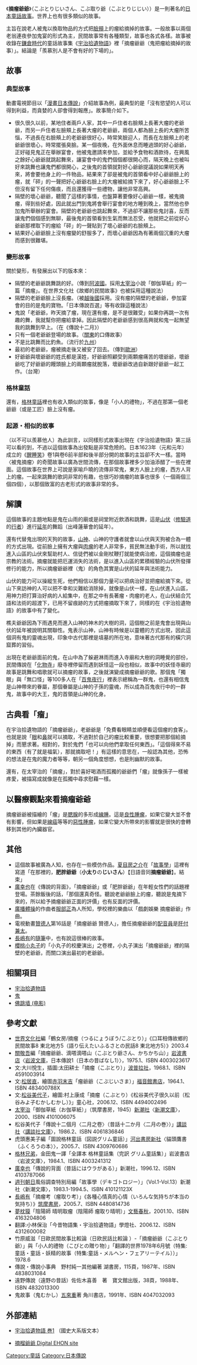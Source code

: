《'''摘瘤爺爺'''》（こぶとりじいさん、こぶ取り爺（こぶとりじじい））是一則著名的[[日本|日本]][[童話故事|童話故事]]。世界上也有很多類似的故事。

主旨在說老人被鬼以換取物品的方式把[[臉頰|臉頰]]上的瘤給摘掉的故事。一般故事以兩個老翁連夜參加鬼宴的形式為主，民間故事常有各種類型，故事也各式各樣。故事被收錄在[[鎌倉時代|鎌倉時代]]的童話故事集《[[宇治拾遺物語|宇治拾遺物語]]》裡「摘瘤爺爺（鬼把瘤給摘掉的故事）」。結論是「羨慕別人是不會有好的下場的」。

== 故事 ==
=== 典型故事 ===
動畫電視節目以「[[漫畫日本傳說|漫畫日本傳說]]」介紹故事為例，最典型的是「沒有慾望的人可以得到利益，而貪婪的人卻會得到報應」。故事簡介如下。
*很久很久以前，某地住者兩戶人家，其中一戶住者右臉頰上長著大瘤的老爺爺，而另一戶住者左臉頰上長著大瘤的老爺爺，兩個人都為臉上長的大瘤所苦惱，不過長在右臉頰上的老爺爺很好心，時常笑臉迎人，而長在左臉頰上的老爺爺很壞心，時常擺張臭臉。某一個夜晚，在外面休息而睡過頭的好心爺爺，正好碰見鬼正在舉辦宴會，他被鬼邀請來參加，並給予食物和酒款待，在興風之餘好心爺爺就跳起舞來，讓宴會中的鬼們個個都很開心而，隔天晚上也被叫好來跳舞也讓鬼們都很開心，之後鬼的首領就對好心爺爺提議說如果明天再來，將會要他身上的一件物品，結果來了卻是被鬼的首領看中好心爺爺臉上的瘤，就「砰」的一聲把好心爺爺右臉上的大瘤被給摘下來了，好心爺爺臉上不但沒有留下任何傷痕，而且還獲得一些禮物，讓他非常高興。
*隔壁的壞心爺爺，聽聞了這樣的事情，也盤算著要像好心爺爺一樣，被鬼摘瘤，得到些好處，因此就出門到鬼將會舉行宴會的地方睡到晚上，當然他也參加鬼所舉辦的宴會。隔壁的老爺爺也跳起舞來，不過卻不讓那些鬼討喜，反而讓鬼們個個感到無聊，最後鬼的首領看到生氣而無法忍受，他就把之前從好心爺爺那裡取下的瘤給「砰」的一聲貼到了壞心爺爺的右臉頰上。
*結果好心爺爺臉上沒有瘤變的舒服多了，而壞心爺爺因為有著兩個沉重的大瘤而感到很難堪。

=== 變形故事 ===
關於變形，有發展出以下的版本來：
*隔壁的老爺爺跳舞跳的好。（傳到[[阿波國|阿波國]]。採用[[太宰治|太宰治]]小說「御伽草紙」的一篇「摘瘤」。在世界文化社《故鄉的民間故事》也被採用這種說法）
*隔壁的老爺爺臉上沒長瘤。（被[[越後國|越後國]]採用。沒有瘤的隔壁的老爺爺，參加宴會的目的是鬼的寶物。「日本傳說百選」等有收錄這種說法）
*鬼說「老爺爺，昨天摘了瘤，現在還有瘤，是不是很難受」如果你再跳一次有趣的舞，我就幫你把瘤給拿掉。因此隔壁的老爺爺感到很高興就和鬼一起無望我的跳舞到早上。（在《傳說十二月》）
*只有一個老爺爺登場的故事。（[[关东地方|關東]]的口傳故事）
*不是比跳舞而比釣魚。（流行於[[九州_(日本)|九州]]）
*最初的老爺爺，瘤被摘走後又被安了回去。（傳到[[歐洲|歐洲]]）
*好爺爺與壞爺爺的姓氏都是漢姓，好爺爺照顧受到兩顆瘤痛苦的壞爺爺，壞爺爺吃了好爺爺的饅頭臉上的兩顆瘤就脫落，壞爺爺改過自新跟好爺爺一起工作。（台灣）

=== 格林童話 ===
還有，[[格林童話|格林童話]]裡也有收入類似的故事，像是「小人的禮物」，不過在那第一個老爺爺（或是工匠）臉上沒有瘤。

=== 起源・相似的故事 ===
（以不可以羨慕他人）為此訓言，以同樣形式故事出現在《宇治拾遺物語》第三話可以看的到，不過以這個故事為出發點是非常危險的。日本1623年（元和元年）成立的《[[醒睡笑|醒睡笑]]》卷1與卷6前半部和後半部分開的故事的主旨卻不大一樣。當時〈被鬼摘瘤〉的奇聞故事以廣為世間流傳，在那個故事裡多少加油添醋了一些在裡面。這個故事在世界上可說是家喻戶曉的流傳非常鬼，東方人臉上的瘤，西方人背上的瘤。一起來跳舞的歌詞非常的有趣，也很巧妙摘瘤的故事也很多（一個兩個三個四個），以那個致富的古老形式的故事非常的多。

== 解讀 ==
這個故事的主題地點是鬼在山雨的廟或是祠堂附近飲酒和跳舞，這是[[山伏|山伏]]（[[修驗道|修驗道]]的[[行者|行者]]）進行[[延年|延年]]的舞蹈（出峰蓮華會的延年）。

還有代替鬼出現的天狗的故事，[[山神|山神]]、山神的守護者就會以山伏與天狗被合為一體的方式出現。從前臉上擁有大瘤與[[肉瘤|肉瘤]]的老人非常多，貧民無法動手術，所以就找進入山區的山伏來幫助村人、信徒們被以金剛杖鞭打就能使病治癒，這個摘瘤也是宗教的法術。摘瘤就能把厄運消失的法術，是以進入山區的累積經驗的山伏所發揮修行的能力，所以摘瘤爺爺裡（鬼）的角色其實是山伏的延年與法術能力。

山伏的能力可以操縱生死，他們相信以那個力量可以把病治好並把瘤給摘下來。從山下來訪神的人可以把不幸和災難給消除掉，就像是山伏一樣，在山伏進入山區，用神力把打算治好病的人給集中，在那之中有長著瘤・肉瘤的老人，在山伏結合咒語和法術的超渡下，已用不留痕跡的方式把瘤摘取下來了，同樣的在《宇治拾遺物語》的故事中有了變化。

樵夫爺爺因為下雨遇見而進入山神的神木的大樹的洞，這個樹之前是鬼會出現與山伏的延年被說明其關聯性。鬼表示山神，山神有時候是以靈體的方式出現，因此這個洞有鬼的靈魂出現，印象中古代那裡是墳墓的所在地，意味著古代那有的橫穴洞窟葬的習俗。

出現在老爺爺面前的鬼，在山中為了躲避淋雨而進入寺廟和大樹的洞睡覺的部份，民間傳說在「[[化物寺|化物寺]]」廢寺裡停留而遇到妖怪這一段也相似，故事中的妖怪寺廟的故事是跳舞和唱歌就可以摘瘤的故事，之後就演變成摘瘤爺爺的歌。那個鬼「獨眼」與「無口怪」等100多人在「[[百鬼夜行|百鬼夜行]]」裡表示總稱為一群鬼，也還有相信鬼是山神帶來的眷屬，那個眷屬是山神的子孫的靈魂，所以成為百鬼夜行中的一群鬼，故事中的大王，鬼的首領是山神的化身。

== 古典看「瘤」 ==
在宇治拾遺物語的「摘瘤爺爺」，老爺爺是「免費看眼睛並順便看這個瘤的食客」。也就是說「[[眼|眼]]和[[鼻|鼻]]就可以摘取，不過對於自己的瘤比較重要，很想要把那個給摘掉」而懇求著。相對的，對於鬼們「也可以向他們拿取任何東西」。「這個得來不易的東西（有了就是福氣），那就摘取吧！」有這樣的意思在，一般認為其他，恐怖的想法是在鬼的魔力者等等，朝另一個角度想想，也是則幽默的故事。

還有，在太宰治的「摘瘤」，對於喜好喝酒而孤獨的爺爺們「瘤」就像孫子一樣被疼愛，被描寫成就像是在孤獨中尋求慰藉一樣。

== 以醫療觀點來看摘瘤爺爺 ==
摘瘤爺爺被描繪的「瘤」是[[腮腺|腮腺]]的多形成[[線腫|線腫]]。這是[[良性腫瘤|良性腫瘤]]，如果它變大並不會有影響，但如果是[[線癌|線癌]]等等的[[惡性腫瘤|惡性腫瘤]]，如果它變大所帶來的影響就是很快的會轉移到其他的內臟器官。

== 其他 ==
*這個故事被廣為人知，也存在一些模仿作品。[[夏目房之介|夏目房之介]]在「[[故事學|故事學]]」這裡有寫道「在那裡的，'''肥胖爺爺'''（'''小太り'''の'''じいさん'''）【日語音同'''摘瘤爺爺'''】。結束」
*[[廣幸也|廣幸也]]在《傳說的背面》，「摘瘤爺爺」或「肥胖爺爺」在年輕女性們的話題裡登場。茶餘飯後的話，「那個還真奇怪。聽說老爺爺臉上的瘤，聽說是鬼摘下來的，所以給予摘瘤爺爺正面的評價」也有反面的評價。
*[[廣播體操|廣播體操]]的作曲者[[服部正|服部正]]為人所知，學校裡的樂曲以「戲劇娛樂 摘瘤爺爺」作曲。
*電視動畫[[贊德人|贊德人]]第16話是「摘瘤爺爺 贊德人」，擔任摘瘤爺爺的[[配音員|配音員]]是[[肝付兼太|肝付兼太]]。
*[[長嶋有|長嶋有]]的[[隨筆|隨筆]]中，也有說這很棒的故事。
*[[櫻桃小丸子|櫻桃小丸子]]的「小丸子的校慶演出」之卷裡，小丸子演出「摘瘤爺爺」裡的隔壁的老爺爺，而關口演出最初的老爺爺。

== 相關項目 ==
*[[宇治拾遺物語|宇治拾遺物語]]
*[[鬼|鬼]]
*[[佛跳墙_(电影)|佛跳墙 (电影)]]

== 參考文獻 ==
*[[世界文化社|世界文化社]]編「鶴女房/摘瘤（つるにょうぼう/こぶとり）」《口耳相傳故鄉的民間故事8 東北地方5（語り伝えたいふるさとの民話8 東北地方5）》2003.4
*[[關敬吾|關敬吾]]編「摘瘤爺爺、滴嗒滴嗒山（こぶとり爺さん、かちかち山）」[[岩波書店|岩波書店]]〈[[岩波文庫|岩波文庫]]，日本傳說1（日本の昔ばなし1）〉，1975.1、ISBN 4003023617
*文:大川悅生，插圖:太田耕士「摘瘤（こぶとり）」[[波普拉社|波普拉社]]，1968.1、ISBN 4591003914
*文:[[松居直|松居直]]，繪圖[[赤羽末吉|赤羽末吉]]「瘤爺爺（こぶじいさま）」[[福音館書店|福音館書店]]，1964.1、ISBN 483400788X
*文:[[松谷美代子|松谷美代子]]，繪圖:村上康成「摘瘤（こぶとり）《松谷美代子很久以前（松谷みよ子むかしむかし）》」童心社，2006.12、ISBN 4494002496
*[[太宰治|太宰治]]「御伽草紙（お伽草紙）」（筑摩書房，1945）[[新潮社|新潮社]]〈[[新潮文庫|新潮文庫]]〉，2000、ISBN 4101006075
*松谷美代子「傳說十二個月〈二月之卷〉（昔話十二か月〈二月の巻〉）」[[講談社|講談社]]〈[[講談社文庫|講談社文庫]]〉，1986.2、ISBN 4061836846
*虎頭惠美子編「圖說格林童話（図説グリム童話）」[[河出書房新社|河出書房新社]]〈貓頭鷹書（ふくろうの本）〉，2005.7、ISBN 4309760686
*[[格林兄弟|格林兄弟]]，金田鬼一譯「全譯本 格林童話集（完訳 グリム童話集）」岩波書店〈岩波文庫〉，1984.1、ISBN 4003241312
*[[廣幸也|廣幸也]]「傳說的背面（昔話にはウラがある）」新潮社，1996.12、ISBN 4103787066
*[[週刊朝日|週刊朝日]]風俗調查特別局編「故事學（デキゴトロジー）」（Vol.1-Vol.13）新潮社〈新潮文庫〉，1983.1-1994.5、ISBN 410121123X   
*[[長嶋有|長嶋有]]「摘瘤考（瘤取り考）」《各種心情真的心情（いろんな気持ちが本当の気持ち）》[[筑摩書房|筑摩書房]]，2005.7、ISBN 4480814736
*[[夢枕獏|夢枕獏]]「陰陽師 晴明取瘤（陰陽師 瘤取り晴明）」[[文藝春秋|文藝春秋]]，2001.10、ISBN 4163204806
*翻譯:小林保治「今昔物語集・宇治拾遺物語」學燈社、2006.12、ISBN 4312600082
*竹原威滋「日歐民間故事比較論（日欧民話比較論 ）-「摘瘤爺爺（こぶとり爺）」與「小人的禮物（こびとの贈り物）」「翻譯的世界1978年6月號（特集:童話・童話・妖精的故事（特集:童話・メルヘン・フェアリーテイル））」1978.6
*傳說・傳說小事典　野村純一其他編著 湖書房，115頁，1987年、ISBN 4838031084 
*遠野傳說（遠野の昔話）佐佐木喜善　著　寶文館出版，38頁，1988年、ISBN 4832013300　　
*鬼故事（鬼むかし）[[五來重|五來重]]著 角川書店，1991年、ISBN 4047032093

== 外部連結 ==
*{{ja}}[http://www2s.biglobe.ne.jp/~Taiju/1212_ujishui_01.htm 宇治拾遺物語 巻1] {{Wayback|url=http://www2s.biglobe.ne.jp/~Taiju/1212_ujishui_01.htm |date=20160306214519 }}（國史大系版文本）
*{{ja}}[http://www.e-hon.jp/kobuto/kobj0.htm 摘榴爺爺 Digital EHON site] {{Wayback|url=http://www.e-hon.jp/kobuto/kobj0.htm |date=20200507142335 }}

{{DEFAULTSORT:摘瘤爺爺}}
[[Category:童話|Category:童話]]
[[Category:日本傳說|Category:日本傳說]]